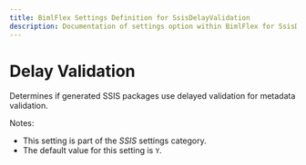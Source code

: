 ---
title: BimlFlex Settings Definition for SsisDelayValidation
description: Documentation of settings option within BimlFlex for SsisDelayValidation
---
<head>
  <meta name="varigenceProduct" content="BimlFlex"></meta>
  <meta name="varigenceArticleType" content="Reference"></meta>
</head>


# Delay Validation

Determines if generated SSIS packages use delayed validation for metadata validation.

Notes:

* This setting is part of the *SSIS* settings category.
* The default value for this setting is `Y`.
